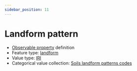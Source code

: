 ```yaml
---
sidebar_position: 11
---
```



# Landform pattern

- [Observable property](/viewers/dawe-vocabs?uri=https://linked.data.gov.au/def/nrm/58e4aba5-78c3-4361-b08a-ae39a93c8cb0) definition
- Feature type: [landform](http://linked.data.gov.au/def/tern-cv/2cf3ed29-440e-4a50-9bbc-5aab30df9fcd)
- Value type: [IRI](https://w3id.org/tern/ontologies/tern/IRI)
- Categorical value collection: [Soils landform patterns codes](/viewers/dawe-vocabs?uri=https://linked.data.gov.au/def/nrm/29119f8c-aedd-49e8-b7a0-a651167de60b)

<Example
  protocolModule="plot-soil-description"
  observableProperty="https://linked.data.gov.au/def/nrm/58e4aba5-78c3-4361-b08a-ae39a93c8cb0"
/>
